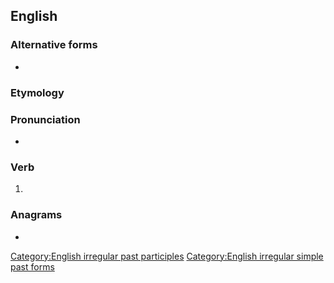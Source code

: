 ==English==

===Alternative forms===
* {{l|en|misspelled}} {{qualifier|US|Canadian}}

===Etymology===
{{prefix|mis|spelt|lang=en}}

===Pronunciation===
* {{IPA|/ˈmɪspɛlt/|lang=en}}

===Verb===
{{head|en|verb form}}

# {{en-past of|misspell}}

===Anagrams===
* {{anagrams|en|a=eilmpsst|simplest}}

[[Category:English irregular past participles]]
[[Category:English irregular simple past forms]]